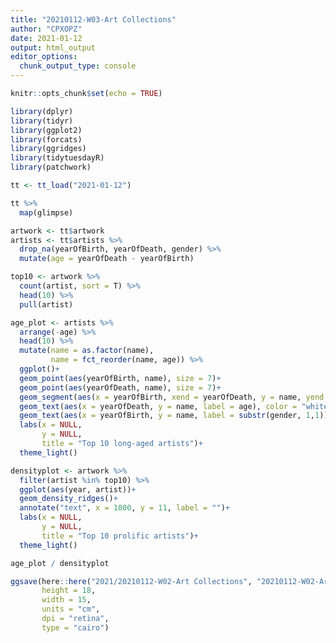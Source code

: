 ```yaml
---
title: "20210112-W03-Art Collections"
author: "CPXOPZ"
date: 2021-01-12
output: html_output
editor_options: 
  chunk_output_type: console
---
```


```r

knitr::opts_chunk$set(echo = TRUE)

library(dplyr)
library(tidyr)
library(ggplot2)
library(forcats)
library(ggridges)
library(tidytuesdayR)
library(patchwork)
```


```r

tt <- tt_load("2021-01-12")

tt %>% 
  map(glimpse)

artwork <- tt$artwork
artists <- tt$artists %>% 
  drop_na(yearOfBirth, yearOfDeath, gender) %>% 
  mutate(age = yearOfDeath - yearOfBirth)

```


```r
top10 <- artwork %>% 
  count(artist, sort = T) %>% 
  head(10) %>% 
  pull(artist)

```

```r
age_plot <- artists %>% 
  arrange(-age) %>% 
  head(10) %>% 
  mutate(name = as.factor(name),
         name = fct_reorder(name, age)) %>% 
  ggplot()+
  geom_point(aes(yearOfBirth, name), size = 7)+
  geom_point(aes(yearOfDeath, name), size = 7)+
  geom_segment(aes(x = yearOfBirth, xend = yearOfDeath, y = name, yend = name))+
  geom_text(aes(x = yearOfDeath, y = name, label = age), color = "white", size = 3, fontface = "bold")+
  geom_text(aes(x = yearOfBirth, y = name, label = substr(gender, 1,1)), color = "white", size = 4)+
  labs(x = NULL,
       y = NULL,
       title = "Top 10 long-aged artists")+
  theme_light()

densityplot <- artwork %>% 
  filter(artist %in% top10) %>% 
  ggplot(aes(year, artist))+
  geom_density_ridges()+
  annotate("text", x = 1800, y = 11, label = "")+
  labs(x = NULL,
       y = NULL,
       title = "Top 10 prolific artists")+
  theme_light()

age_plot / densityplot

ggsave(here::here("2021/20210112-W02-Art Collections", "20210112-W02-Art_Collections.png"),
       height = 18,
       width = 15,
       units = "cm",
       dpi = "retina",
       type = "cairo")

  ```
